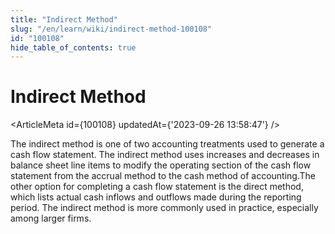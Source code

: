 ```yaml
---
title: "Indirect Method"
slug: "/en/learn/wiki/indirect-method-100108"
id: "100108"
hide_table_of_contents: true
---
```



# Indirect Method

<ArticleMeta id={100108} updatedAt={'2023-09-26 13:58:47'} />
<div className='border-solid border-b border-t-0 my-4 border-[var(--ifm-color-gray-300)]' />

The indirect method is one of two accounting treatments used to generate a cash flow statement. The indirect method uses increases and decreases in balance sheet line items to modify the operating section of the cash flow statement from the accrual method to the cash method of accounting.The other option for completing a cash flow statement is the direct method, which lists actual cash inflows and outflows made during the reporting period. The indirect method is more commonly used in practice, especially among larger firms.

